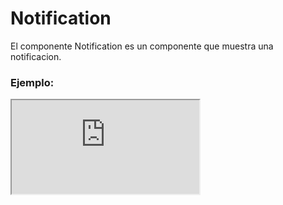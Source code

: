 
# Notification

El componente Notification es un componente que muestra una notificacion.

### Ejemplo:

<Iframe src="https://fenextjs-component-storybook.vercel.app/iframe.html?args=&id=notification-notification--index&viewMode=story" />

### Importación

Para importar el componente Notification, se puede hacer desde fenextjs o fenextjs-component

```tsx copy
import {
  Notification,
  NotificationProps,
} from "fenextjs/cjs/component/Notification";
```

o

```tsx copy
import {
  Notification,
  NotificationProps,
} from "fenextjs-component/cjs/Notification";
```

### Parámetros:

| Parámetro |           Tipo           | Requerido | Default | Descripción                                                             |
| --------- | :----------------------: | :-------: | :-----: | :---------------------------------------------------------------------- |
| children  |       `ReactNode`        |    No     |         | Contenido de la notificación.                                           |
| type      | `RequestResultTypeProps` |    No     |         | Tipo de notificación. Puede ser `success`, `error`, `info` o `warning`. |
| \_t       |         `string`         |    No     |         | Propiedad de internacionalización.                                      |

### Storybook

Para ver el storybook del componente lo puede hacer con este [link](https://fenextjs-component-storybook.vercel.app/?path=/story/notification-notification--index)

### Usos

- Uso básico del componente Notification

```tsx copy
<Notification />
```
